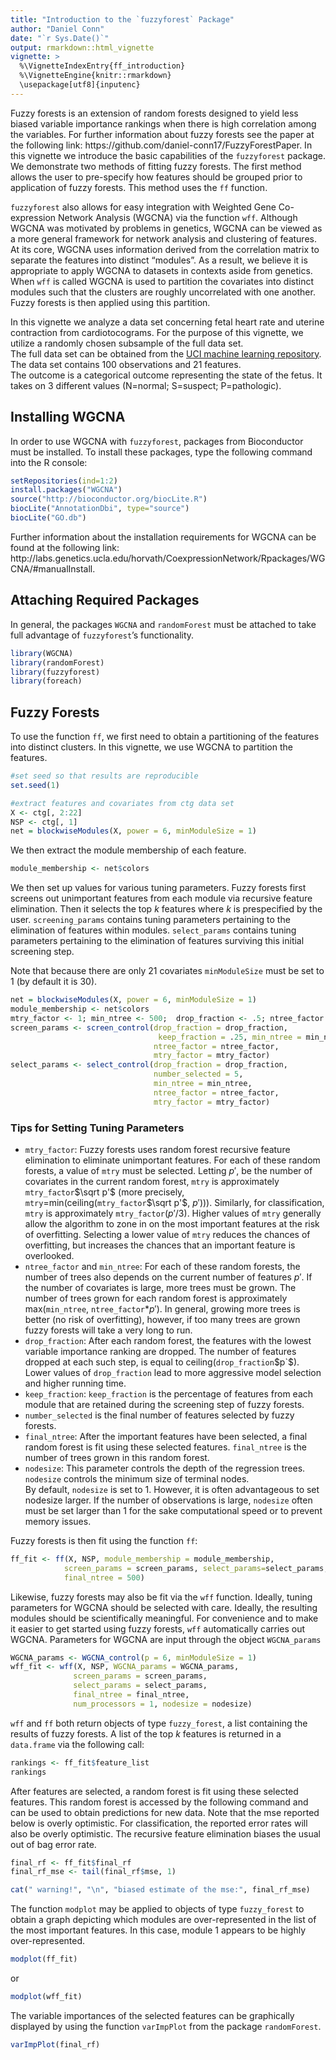 ```yaml
---
title: "Introduction to the `fuzzyforest` Package"
author: "Daniel Conn"
date: "`r Sys.Date()`"
output: rmarkdown::html_vignette
vignette: >
  %\VignetteIndexEntry{ff_introduction}
  %\VignetteEngine{knitr::rmarkdown}
  \usepackage[utf8]{inputenc}
---
```

Fuzzy forests is an extension of random forests designed to yield less biased
variable importance rankings when there is high correlation among the variables.
For further information about fuzzy forests see the paper at the following link:
https://github.com/daniel-conn17/FuzzyForestPaper.
In this vignette we introduce the basic capabilities of the `fuzzyforest` package.
We demonstrate two methods of fitting fuzzy forests.  The first method allows
the user to pre-specify how features should be grouped prior to application
of fuzzy forests.  This method uses the `ff` function.  

`fuzzyforest` also allows for easy integration with Weighted Gene Co-expression
Network Analysis (WGCNA) via the function 
`wff`. Although WGCNA was motivated by problems in genetics, WGCNA can be 
viewed as a more general framework for network analysis and clustering of
features.   At its core, WGCNA uses information derived from the correlation
matrix to separate the features into distinct "modules". 
As a result, we believe it is appropriate to apply WGCNA to datasets 
in contexts aside from genetics.
When `wff` is called WGCNA is used to partition the covariates into 
distinct modules such that the clusters are roughly uncorrelated with
one another. Fuzzy forests is then applied using this partition.  

In this vignette we analyze a data set concerning fetal heart rate and 
uterine contraction from cardiotocograms.  For the purpose of this vignette,
we utilize a randomly chosen subsample of the full data set.  
The full data set can be obtained from the [UCI machine learning repository](https://archive.ics.uci.edu/ml/datasets/Cardiotocography).  
The data set contains 100 observations and 21 features.  
The outcome is a categorical outcome representing the state of the
fetus.  It takes on 3 different values (N=normal; S=suspect; P=pathologic).

## Installing WGCNA
In order to use WGCNA with `fuzzyforest`, packages from Bioconductor must be installed.
To install these packages, type the following command into the R console:
```r
setRepositories(ind=1:2)  
install.packages("WGCNA")
source("http://bioconductor.org/biocLite.R")
biocLite("AnnotationDbi", type="source")
biocLite("GO.db")
```
Further information about the installation requirements for WGCNA can be found at
the following link: http://labs.genetics.ucla.edu/horvath/CoexpressionNetwork/Rpackages/WGCNA/#manualInstall.

## Attaching Required Packages
In general, the packages `WGCNA` and `randomForest` must be attached to take full advantage of `fuzzyforest`'s functionality.  
```r
library(WGCNA)
library(randomForest)
library(fuzzyforest)
library(foreach)
```


## Fuzzy Forests
To use the function `ff`, we first need to obtain a partitioning of the
features into distinct clusters.  In this vignette, we use WGCNA to partition
the features.
```r
#set seed so that results are reproducible
set.seed(1)

#extract features and covariates from ctg data set
X <- ctg[, 2:22]
NSP <- ctg[, 1]
net = blockwiseModules(X, power = 6, minModuleSize = 1)
```
            
We then extract the module membership of each feature.
```r
module_membership <- net$colors
```

We then set up values for various tuning parameters.
Fuzzy forests first screens out unimportant features from each module
via recursive feature elimination. Then it selects the top $k$ features
where $k$ is prespecified by the user.  `screening_params` contains tuning
parameters pertaining to the elimination of features within modules.
`select_params` contains tuning parameters pertaining to the elimination
of features surviving this initial screening step.

Note that because there are only 21 covariates `minModuleSize` must be set to 1
(by default it is 30).  
```r
net = blockwiseModules(X, power = 6, minModuleSize = 1)
module_membership <- net$colors
mtry_factor <- 1; min_ntree <- 500;  drop_fraction <- .5; ntree_factor <- 1
screen_params <- screen_control(drop_fraction = drop_fraction,
                                 keep_fraction = .25, min_ntree = min_ntree,
                                ntree_factor = ntree_factor,
                                mtry_factor = mtry_factor)
select_params <- select_control(drop_fraction = drop_fraction,
                                number_selected = 5,
                                min_ntree = min_ntree,
                                ntree_factor = ntree_factor,
                                mtry_factor = mtry_factor)
```
### Tips for Setting Tuning Parameters
* `mtry_factor`: Fuzzy forests uses random forest recursive feature elimination 
to eliminate unimportant features.  For each of these random forests, a value of
`mtry` must be selected.  Letting $p'$, be the number of covariates  in the
current random forest, `mtry` is approximately `mtry_factor`$\sqrt p'$  (more
precisely, `mtry`=min(ceiling(`mtry_factor`$\sqrt p'$, $p'$))). Similarly, for
classification, `mtry` is approximately `mtry_factor`$(p'/3)$. Higher values of
`mtry` generally allow the algorithm to zone in on  the most important features
at the risk of overfitting.  Selecting a lower value of `mtry` reduces the
chances of overfitting, but increases the chances that an important feature is
overlooked.   
* `ntree_factor` and `min_ntree`: For each of these random forests, the number
of trees also depends on the current number of features $p'$. If the number of
covariates is large, more trees must be grown.  The number of trees grown for
each random forest is approximately max(`min_ntree`, `ntree_factor`$*p'$).  In 
general, growing more trees is better (no risk of overfitting), however, if too 
many trees are grown fuzzy forests will take a very long to run.
* `drop_fraction`: After each random forest, the features with the lowest
variable importance ranking are dropped.  The number of features dropped
at each such step, is equal to ceiling(`drop_fraction`$p`$).  Lower values
of `drop_fraction` lead to more aggressive model selection and higher running
time.
* `keep_fraction`: `keep_fraction` is the percentage
of features from each module that are retained during the screening step
of fuzzy forests.  
* `number_selected` is the final number of features selected by fuzzy forests.
* `final_ntree`: After the important features have been selected, 
a final random forest is fit using these selected features.  `final_ntree` is the number of trees grown in this random forest.
* `nodesize`: This parameter controls the depth of the regression trees.  
`nodesize` controls the minimum size of terminal nodes.  
By default, `nodesize` is set to 1.  However, it is often advantageous to set 
nodesize larger.  If the number of observations is large, `nodesize` often must
be set larger than 1 for the sake computational speed or to prevent memory 
issues.

Fuzzy forests is then fit using the function ``ff``:
```r
ff_fit <- ff(X, NSP, module_membership = module_membership,
            screen_params = screen_params, select_params=select_params,
            final_ntree = 500)
```

Likewise, fuzzy forests may also be fit via the `wff` function.
Ideally, tuning parameters for WGCNA should be selected with care.
Ideally, the resulting modules should be scientifically meaningful.
For convenience and to make it easier to get started using fuzzy forests,
`wff` automatically carries out WGCNA.  Parameters for WGCNA are input through 
the object `WGCNA_params`
```r
WGCNA_params <- WGCNA_control(p = 6, minModuleSize = 1)
wff_fit <- wff(X, NSP, WGCNA_params = WGCNA_params,
              screen_params = screen_params,
              select_params = select_params,
              final_ntree = final_ntree,
              num_processors = 1, nodesize = nodesize)
```

`wff` and `ff` both return objects of type `fuzzy_forest`, a list containing
the results of fuzzy forests.  A list of the top $k$ features is returned in
a `data.frame` via the following call:
```r
rankings <- ff_fit$feature_list
rankings
```

After features are selected, a random forest is fit using these selected features.
This random forest is accessed by the following command and can be used to 
obtain predictions for new data.  Note that the mse 
reported below is overly optimistic.  For classification, the reported 
error rates will also be overly optimistic.
The recursive feature elimination biases the usual out of bag error rate. 
```r
final_rf <- ff_fit$final_rf
final_rf_mse <- tail(final_rf$mse, 1)
```
```r
cat(" warning!", "\n", "biased estimate of the mse:", final_rf_mse)
```

The function `modplot` may be applied to objects of type `fuzzy_forest` to 
obtain a graph depicting which modules are over-represented in the list of the 
most important features.  In this case, module 1 appears to be highly 
over-represented.
```r
modplot(ff_fit)
```

or

```r
modplot(wff_fit)
```

The variable importances of the selected features can be graphically 
displayed by using the function `varImpPlot` from the package `randomForest`.
```r
varImpPlot(final_rf)
```


